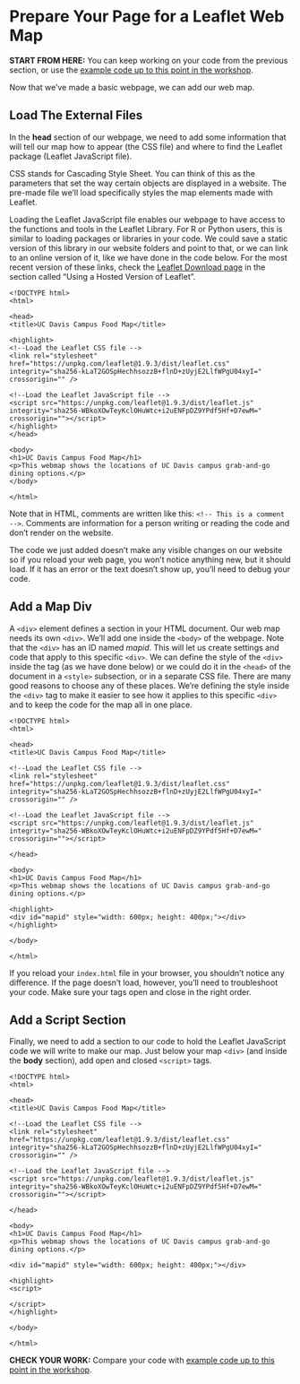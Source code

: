# Prepare Your Page for a Leaflet Web Map

**START FROM HERE:** You can keep working on your code from the previous section, or use the [example code up to this point in the workshop](https://github.com/ucdavisdatalab/workshop_web_maps/blob/main/example_code/end_of_sec_3.html).

Now that we've made a basic webpage, we can add our web map.

## Load The External Files

In the **head** section of our webpage, we need to add some information that will tell our map how to appear (the CSS file) and where to find the Leaflet package (Leaflet JavaScript file).

CSS stands for Cascading Style Sheet. You can think of this as the parameters that set the way certain objects are displayed in a website. The pre-made file we'll load specifically styles the map elements made with Leaflet.

Loading the Leaflet JavaScript file enables our webpage to have access to the functions and tools in the Leaflet Library. For R or Python users, this is similar to loading packages or libraries in your code.  We could save a static version of this library in our website folders and point to that, or we can link to an online version of it, like we have done in the code below. For the most recent version of these links, check the [Leaflet Download page](https://leafletjs.com/download.html) in the section called "Using a Hosted Version of Leaflet".

```
<!DOCTYPE html>
<html>

<head>
<title>UC Davis Campus Food Map</title>

<highlight>
<!--Load the Leaflet CSS file -->
<link rel="stylesheet" href="https://unpkg.com/leaflet@1.9.3/dist/leaflet.css" integrity="sha256-kLaT2GOSpHechhsozzB+flnD+zUyjE2LlfWPgU04xyI=" crossorigin="" />

<!--Load the Leaflet JavaScript file -->
<script src="https://unpkg.com/leaflet@1.9.3/dist/leaflet.js" integrity="sha256-WBkoXOwTeyKclOHuWtc+i2uENFpDZ9YPdf5Hf+D7ewM=" crossorigin=""></script>
</highlight>
</head>

<body>
<h1>UC Davis Campus Food Map</h1>
<p>This webmap shows the locations of UC Davis campus grab-and-go dining options.</p>
</body>

</html>
```

Note that in HTML, comments are written like this: `<!-- This is a comment -->`. Comments are information for a person writing or reading the code and don't render on the website.

The code we just added doesn't make any visible changes on our website so if you reload your web page, you won't notice anything new, but it should load. If it has an error or the text doesn't show up, you'll need to debug your code.


## Add a Map Div

A `<div>` element defines a section in your HTML document. Our web map needs its own `<div>`. We'll add one inside the `<body>` of the webpage.  Note that the `<div>` has an ID named *mapid*. This will let us create settings and code that apply to this specific `<div>`.  We can define the style of the `<div>` inside the tag (as we have done below) or we could do it in the `<head>` of the document in a `<style>` subsection, or in a separate CSS file.  There are many good reasons to choose any of these places. We're defining the style inside the `<div>` tag to make it easier to see how it applies to this specific `<div>` and to keep the code for the map all in one place.

```
<!DOCTYPE html>
<html>

<head>
<title>UC Davis Campus Food Map</title>

<!--Load the Leaflet CSS file -->
<link rel="stylesheet" href="https://unpkg.com/leaflet@1.9.3/dist/leaflet.css" integrity="sha256-kLaT2GOSpHechhsozzB+flnD+zUyjE2LlfWPgU04xyI=" crossorigin="" />

<!--Load the Leaflet JavaScript file -->
<script src="https://unpkg.com/leaflet@1.9.3/dist/leaflet.js" integrity="sha256-WBkoXOwTeyKclOHuWtc+i2uENFpDZ9YPdf5Hf+D7ewM=" crossorigin=""></script>

</head>

<body>
<h1>UC Davis Campus Food Map</h1>
<p>This webmap shows the locations of UC Davis campus grab-and-go dining options.</p>

<highlight>
<div id="mapid" style="width: 600px; height: 400px;"></div>
</highlight>

</body>

</html>
```

If you reload your `index.html` file in your browser, you shouldn't notice any difference. If the page doesn't load, however, you'll need to troubleshoot your code. Make sure your tags open and close in the right order.

## Add a Script Section

Finally, we need to add a section to our code to hold the Leaflet JavaScript code we will write to make our map.  Just below your map `<div>` (and inside the **body** section), add open and closed `<script>` tags.

```
<!DOCTYPE html>
<html>

<head>
<title>UC Davis Campus Food Map</title>

<!--Load the Leaflet CSS file -->
<link rel="stylesheet" href="https://unpkg.com/leaflet@1.9.3/dist/leaflet.css" integrity="sha256-kLaT2GOSpHechhsozzB+flnD+zUyjE2LlfWPgU04xyI=" crossorigin="" />

<!--Load the Leaflet JavaScript file -->
<script src="https://unpkg.com/leaflet@1.9.3/dist/leaflet.js" integrity="sha256-WBkoXOwTeyKclOHuWtc+i2uENFpDZ9YPdf5Hf+D7ewM=" crossorigin=""></script>

</head>

<body>
<h1>UC Davis Campus Food Map</h1>
<p>This webmap shows the locations of UC Davis campus grab-and-go dining options.</p>

<div id="mapid" style="width: 600px; height: 400px;"></div>

<highlight>
<script>

</script>
</highlight>

</body>

</html>
```

**CHECK YOUR WORK:** Compare your code with [example code up to this point in the workshop](https://github.com/ucdavisdatalab/workshop_web_maps/blob/main/example_code/end_of_section_4.html).
